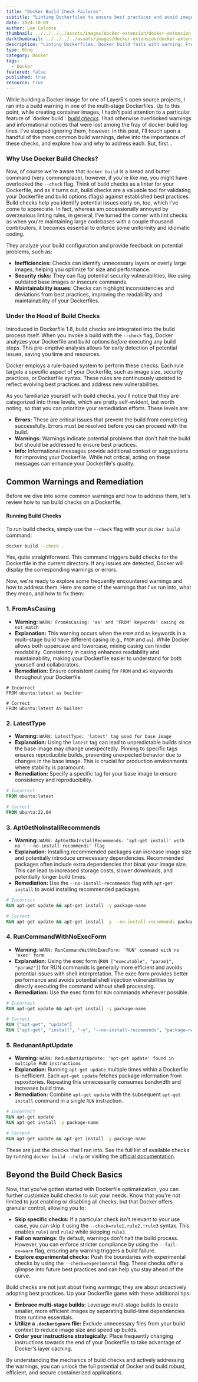 ```yaml
---
title: "Docker Build Check Failures"
subtitle: "Linting Dockerfiles to ensure best practices and avoid image build failures"
date: 2024-10-09
author: Lee Calcote
thumbnail: ../../../../assets/images/docker-extension/docker-extension-meshery-logo.webp
darkthumbnail: ../../../../assets/images/docker-extension/docker-extension-meshery-logo.webp
description: "Linting Dockerfiles. Docker build fails with warning: FromAsCasing: ‘as’ and ‘FROM’ keywords’ casing do not match. Learn how to fix this and other build check warnings."
type: Blog
category: Docker
tags:
  - Docker
featured: false
published: true
resource: true
---
```



<BlogWrapper>
While building a Docker image for one of <Link to="/projects">Layer5's open source projects</Link>, I ran into a build warning in one of the multi-stage Dockerfiles. Up to this point, while creating container images, I hadn't paid attention to a particular feature of `docker build`: <i><a href="https://docs.docker.com/reference/build-checks/">build checks</a></i>. I had otherwise overlooked warnings and informational notices that were lost among the fray of docker build log lines. I've stopped ignoring them, however. In this post, I'll touch upon a handful of the more common build warnings, delve into the importance of these checks, and explore how and why to address each. But, first...

<BlockquoteAlt
  style="width:100%;" person="Lee Calcote" quote="Build checks are your Dockerfile linter." />

###  Why Use Docker Build Checks?

Now, of course we're aware that `docker build` is a bread and butter command (very commonplace), however, if you're like me, you might have overlooked the `--check` flag. Think of build checks as a linter for your Dockerfile, and as it turns out, build checks are a valuable tool for validating your Dockerfile and build options (flags) against established best practices. Build checks help you identify potential issues early on, too, which I've come to appreciate. In fact, whereas am occassionally annoyed by overzealous linting rules, in general, I've turned the corner with lint checks as when you're maintaining large codebases with a couple thousand contributors, it becomes essential to enforce some uniformity and idiomatic coding. 

They analyze your build configuration and provide feedback on potential problems, such as:

* **Inefficiencies:**  Checks can identify unnecessary layers or overly large images, helping you optimize for size and performance.
* **Security risks:**  They can flag potential security vulnerabilities, like using outdated base images or insecure commands.
* **Maintainability issues:** Checks can highlight inconsistencies and deviations from best practices, improving the readability and maintainability of your Dockerfiles.

### Under the Hood of Build Checks

Introduced in Dockerfile 1.8, build checks are integrated into the build process itself. When you invoke a build with the `--check` flag, Docker analyzes your Dockerfile and build options *before* executing any build steps. This pre-emptive analysis allows for early detection of potential issues, saving you time and resources.

Docker employs a rule-based system to perform these checks. Each rule targets a specific aspect of your Dockerfile, such as image size, security practices, or Dockerfile syntax. These rules are continuously updated to reflect evolving best practices and address new vulnerabilities.

As you familiarize yourself with build checks, you'll notice that they are categorized into three levels, which are pretty self-evident, but worth noting, so that you can prioritize your remediation efforts. These levels are:

* **Errors:**  These are critical issues that prevent the build from completing successfully. Errors must be resolved before you can proceed with the build.
* **Warnings:**  Warnings indicate potential problems that don't halt the build but should be addressed to ensure best practices.
* **Info:**  Informational messages provide additional context or suggestions for improving your Dockerfile. While not critical, acting on these messages can enhance your Dockerfile's quality.

## Common Warnings and Remediation

<p>Before we dive into some common warnings and how to address them, let's review how to run build checks on a Dockerfile.</p>

#### Running Build Checks

To run build checks, simply use the `--check` flag with your `docker build` command:

```bash
docker build --check .
```

Yes, quite straightforward. This command triggers build checks for the Dockerfile in the current directory. If any issues are detected, Docker will display the corresponding warnings or errors.

Now, we're ready to explore some frequently encountered warnings and how to address them. Here are some of the warnings that I've run into, what they mean, and how to fix them:

### 1. FromAsCasing


- **Warning:** `WARN: FromAsCasing: 'as' and 'FROM' keywords' casing do not match`
- **Explanation:** This warning occurs when the `FROM` and `AS` keywords in a multi-stage build have different casing (e.g., `FROM` and `as`). While Docker allows both uppercase and lowercase, mixing casing can hinder readability. Consistency in casing enhances readability and maintainability, making your Dockerfile easier to understand for both yourself and collaborators.
- **Remediation:**  Ensure consistent casing for `FROM` and `AS` keywords throughout your Dockerfile.

```docker
# Incorrect
FROM ubuntu:latest as builder

# Correct
FROM ubuntu:latest AS builder
```

### 2. LatestType

* **Warning:** `WARN: LatestType: 'latest' tag used for base image`
* **Explanation:** Using the `latest` tag can lead to unpredictable builds since the base image may change unexpectedly. Pinning to specific tags ensures reproducible builds, preventing unexpected behavior due to changes in the base image. This is crucial for production environments where stability is paramount.
* **Remediation:**  Specify a specific tag for your base image to ensure consistency and reproducibility.

```dockerfile
# Incorrect
FROM ubuntu:latest

# Correct
FROM ubuntu:22.04
```

### 3. AptGetNoInstallRecommends

* **Warning:** `WARN: AptGetNoInstallRecommends: 'apt-get install' with no ' --no-install-recommends' flag`
* **Explanation:**  Installing recommended packages can increase image size and potentially introduce unnecessary dependencies. Recommended packages often include extra dependencies that bloat your image size. This can lead to increased storage costs, slower downloads, and potentially longer build times.
* **Remediation:**  Use the `--no-install-recommends` flag with `apt-get install` to avoid installing recommended packages.

```dockerfile
# Incorrect
RUN apt-get update && apt-get install -y package-name

# Correct
RUN apt-get update && apt-get install -y --no-install-recommends package-name
```

### 4. RunCommandWithNoExecForm

* **Warning:** `WARN: RunCommandWithNoExecForm: 'RUN' command with no 'exec' form`
* **Explanation:** Using the exec form (`RUN ["executable", "param1", "param2"]`) for RUN commands is generally more efficient and avoids potential issues with shell interpretation. The exec form provides better performance and avoids potential shell injection vulnerabilities by directly executing the command without shell processing.
* **Remediation:** Use the exec form for `RUN` commands whenever possible.

```dockerfile
# Incorrect
RUN apt-get update && apt-get install -y package-name

# Correct
RUN ["apt-get", "update"]
RUN ["apt-get", "install", "-y", "--no-install-recommends", "package-name"]
```

### 5. RedunantAptUpdate

* **Warning:** `WARN: RedundantAptUpdate: 'apt-get update' found in multiple RUN instructions`
* **Explanation:** Running `apt-get update` multiple times within a Dockerfile is inefficient. Each `apt-get update` fetches package information from repositories. Repeating this unnecessarily consumes bandwidth and increases build time.
* **Remediation:**  Combine `apt-get update` with the subsequent `apt-get install` command in a single `RUN` instruction.

```dockerfile
# Incorrect
RUN apt-get update
RUN apt-get install -y package-name

# Correct
RUN apt-get update && apt-get install -y package-name
```

These are just the checks that I ran into. See the full list of available checks by running `docker build --help` or visiting the [official documentation](https://docs.docker.com/reference/build-checks/).

## Beyond the Build Check Basics

Now, that you've gotten started with Dockerfile optimatization, you can further customize build checks to suit your needs. Know that you're not limited to just enabling or disabling all checks, but that Docker offers granular control, allowing you to:

* **Skip specific checks:**  If a particular check isn't relevant to your use case, you can skip it using the `--check=rule1,rule2,!rule3` syntax. This enables `rule1` and `rule2` while skipping `rule3`.
* **Fail on warnings:** By default, warnings don't halt the build process. However, you can enforce stricter compliance by using the `--fail-on=warn` flag, ensuring any warning triggers a build failure.
* **Explore experimental checks:**  Push the boundaries with experimental checks by using the `--check=experimental` flag. These checks offer a glimpse into future best practices and can help you stay ahead of the curve.

Build checks are not just about fixing warnings; they are about proactively adopting best practices. Up your Dockerfile game with these additional tips:

* **Embrace multi-stage builds:**  Leverage multi-stage builds to create smaller, more efficient images by separating build-time dependencies from runtime essentials.
* **Utilize a `.dockerignore` file:** Exclude unnecessary files from your build context to reduce image size and speed up builds.
* **Order your instructions strategically:** Place frequently changing instructions towards the end of your Dockerfile to take advantage of Docker's layer caching.

By understanding the mechanics of build checks and actively addressing the warnings, you can unlock the full potential of Docker and build robust, efficient, and secure containerized applications.
</BlogWrapper>